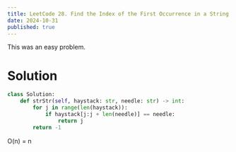 ```yaml
---
title: LeetCode 28. Find the Index of the First Occurrence in a String
date: 2024-10-31
published: true
---
```


This was an easy problem.

# Solution
```python
class Solution:
    def strStr(self, haystack: str, needle: str) -> int:
        for j in range(len(haystack)):
            if haystack[j:j + len(needle)] == needle:
                return j
        return -1
```
O(n) = n
